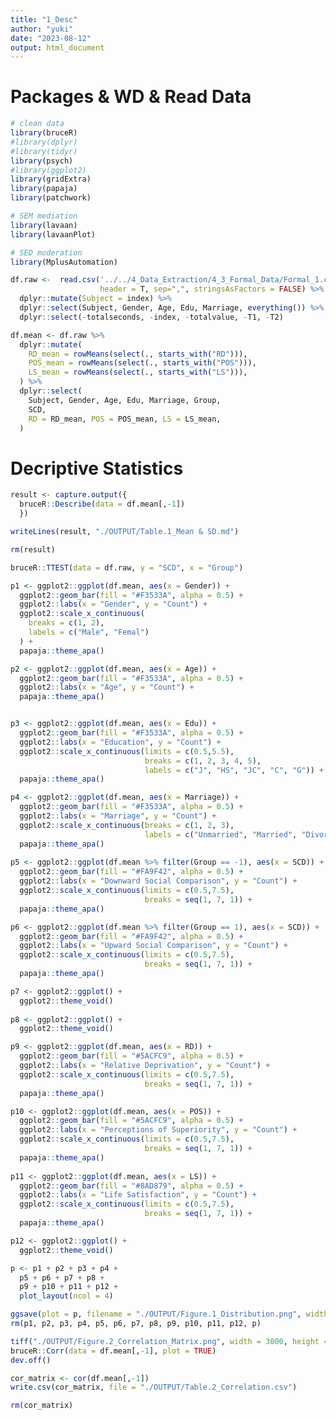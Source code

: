 ```yaml
---
title: "1_Desc"
author: "yuki"
date: "2023-08-12"
output: html_document
---
```

# Packages & WD & Read Data
```r
# clean data
library(bruceR)
#library(dplyr)
#library(tidyr)
library(psych)
#library(ggplot2)
library(gridExtra)
library(papaja)
library(patchwork)

# SEM mediation
library(lavaan)
library(lavaanPlot)

# SED moderation
library(MplusAutomation)
```

```r
df.raw <-  read.csv('../../4_Data_Extraction/4_3_Formal_Data/Formal_1.csv',
                    header = T, sep=",", stringsAsFactors = FALSE) %>%
  dplyr::mutate(Subject = index) %>%
  dplyr::select(Subject, Gender, Age, Edu, Marriage, everything()) %>%
  dplyr::select(-totalseconds, -index, -totalvalue, -T1, -T2)
```

```r
df.mean <- df.raw %>%
  dplyr::mutate(
    RD_mean = rowMeans(select(., starts_with("RD"))),
    POS_mean = rowMeans(select(., starts_with("POS"))),
    LS_mean = rowMeans(select(., starts_with("LS"))),
  ) %>%
  dplyr::select(
    Subject, Gender, Age, Edu, Marriage, Group,
    SCD,
    RD = RD_mean, POS = POS_mean, LS = LS_mean, 
  )
```  

# Decriptive Statistics
```r
result <- capture.output({
  bruceR::Describe(data = df.mean[,-1])
  })

writeLines(result, "./OUTPUT/Table.1_Mean & SD.md")

rm(result)
```

```r
bruceR::TTEST(data = df.raw, y = "SCD", x = "Group")
```

```r
p1 <- ggplot2::ggplot(df.mean, aes(x = Gender)) +
  ggplot2::geom_bar(fill = "#F3533A", alpha = 0.5) +
  ggplot2::labs(x = "Gender", y = "Count") +
  ggplot2::scale_x_continuous(
    breaks = c(1, 2),
    labels = c("Male", "Femal")
  ) +
  papaja::theme_apa() 

p2 <- ggplot2::ggplot(df.mean, aes(x = Age)) +
  ggplot2::geom_bar(fill = "#F3533A", alpha = 0.5) +
  ggplot2::labs(x = "Age", y = "Count") +
  papaja::theme_apa() 


p3 <- ggplot2::ggplot(df.mean, aes(x = Edu)) +
  ggplot2::geom_bar(fill = "#F3533A", alpha = 0.5) +
  ggplot2::labs(x = "Education", y = "Count") +
  ggplot2::scale_x_continuous(limits = c(0.5,5.5),
                              breaks = c(1, 2, 3, 4, 5),
                              labels = c("J", "HS", "JC", "C", "G")) +
  papaja::theme_apa() 

p4 <- ggplot2::ggplot(df.mean, aes(x = Marriage)) +
  ggplot2::geom_bar(fill = "#F3533A", alpha = 0.5) +
  ggplot2::labs(x = "Marriage", y = "Count") +
  ggplot2::scale_x_continuous(breaks = c(1, 2, 3),
                              labels = c("Unmarried", "Married", "Divorced")) +
  papaja::theme_apa() 
  
p5 <- ggplot2::ggplot(df.mean %>% filter(Group == -1), aes(x = SCD)) +
  ggplot2::geom_bar(fill = "#FA9F42", alpha = 0.5) +
  ggplot2::labs(x = "Downward Social Comparison", y = "Count") +
  ggplot2::scale_x_continuous(limits = c(0.5,7.5),
                              breaks = seq(1, 7, 1)) +
  papaja::theme_apa() 

p6 <- ggplot2::ggplot(df.mean %>% filter(Group == 1), aes(x = SCD)) +
  ggplot2::geom_bar(fill = "#FA9F42", alpha = 0.5) +
  ggplot2::labs(x = "Upward Social Comparison", y = "Count") +
  ggplot2::scale_x_continuous(limits = c(0.5,7.5),
                              breaks = seq(1, 7, 1)) +
  papaja::theme_apa() 

p7 <- ggplot2::ggplot() +
  ggplot2::theme_void()
 
p8 <- ggplot2::ggplot() +
  ggplot2::theme_void()

p9 <- ggplot2::ggplot(df.mean, aes(x = RD)) +
  ggplot2::geom_bar(fill = "#5ACFC9", alpha = 0.5) +
  ggplot2::labs(x = "Relative Deprivation", y = "Count") +
  ggplot2::scale_x_continuous(limits = c(0.5,7.5),
                              breaks = seq(1, 7, 1)) +
  papaja::theme_apa() 

p10 <- ggplot2::ggplot(df.mean, aes(x = POS)) +
  ggplot2::geom_bar(fill = "#5ACFC9", alpha = 0.5) +
  ggplot2::labs(x = "Perceptions of Superiority", y = "Count") +
  ggplot2::scale_x_continuous(limits = c(0.5,7.5),
                              breaks = seq(1, 7, 1)) +
  papaja::theme_apa() 
  
p11 <- ggplot2::ggplot(df.mean, aes(x = LS)) +
  ggplot2::geom_bar(fill = "#8AD879", alpha = 0.5) +
  ggplot2::labs(x = "Life Satisfaction", y = "Count") +
  ggplot2::scale_x_continuous(limits = c(0.5,7.5),
                              breaks = seq(1, 7, 1)) +
  papaja::theme_apa() 

p12 <- ggplot2::ggplot() +
  ggplot2::theme_void()

p <- p1 + p2 + p3 + p4 + 
  p5 + p6 + p7 + p8 + 
  p9 + p10 + p11 + p12 +
  plot_layout(ncol = 4)

ggsave(plot = p, filename = "./OUTPUT/Figure.1_Distribution.png", width = 16, height = 12)
rm(p1, p2, p3, p4, p5, p6, p7, p8, p9, p10, p11, p12, p)
```

```r
tiff("./OUTPUT/Figure.2_Correlation_Matrix.png", width = 3000, height = 2000, res = 300)
bruceR::Corr(data = df.mean[,-1], plot = TRUE)
dev.off()

cor_matrix <- cor(df.mean[,-1])
write.csv(cor_matrix, file = "./OUTPUT/Table.2_Correlation.csv")

rm(cor_matrix)
```
